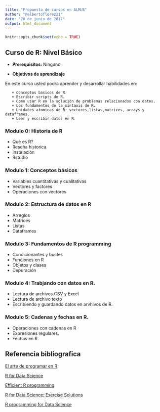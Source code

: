 ```yaml
---
title: "Propuesta de cursos en ALMUS"
author: "@albertoflorez21"
date: "20 de junio de 2017"
output: html_document
---
```


```r
knitr::opts_chunk$set(echo = TRUE)
```

## Curso de R: Nivel Básico


* **Prerequisitos:** Ninguno

* **Objetivos de aprendizaje**

En este curso usted podra aprender y desarrollar habilidades en:

       + Conceptos basicos de R.
       + Escribir scripts de R.
       + Como usar R en la solución de problemas relacionados con datos.
       + Los fundamentos de la sintaxis de R.
       + Unidades atomicas de R: vectores,listas,matrices, arrays y dataframes.
       + Leer y escribir datos en R.

### Modulo 0: Historia de R

* Qué es R?
* Reseña historica
* Instalación
* Rstudio

### Modulo 1: Conceptos básicos

* Variables cuantitativas y cualitativas
* Vectores y factores
* Operaciones con vectores

### Modulo 2: Estructura de datos en R

* Arreglos
* Matrices
* Listas
* Dataframes

### Modulo 3: Fundamentos de R programming

* Condicionantes y bucles
* Funciones en R
* Objetos y clases
* Depuración

### Modulo 4: Trabjando con datos en R.

* Lectura de archivos CSV y Excel
* Lectura de archivo texto
* Escribiendo y guardando datos en arvhivos de R.

### Modulo 5: Cadenas y fechas en R.

* Operaciones con cadenas en R
* Expresiones regulares.
* Fechas en R.

##  Referencia bibliografica

[El arte de programar en R](https://cran.r-project.org/doc/contrib/Santana_El_arte_de_programar_en_R.pdf)

[R for Data Science](http://r4ds.had.co.nz/wrangle-intro.html)

[Efficient R programming](https://bookdown.org/csgillespie/efficientR/)

[R for Data Science: Exercise Solutions](https://jrnold.github.io/e4qf/)

[R programming for Data Science](https://leanpub.com/rprogramming)